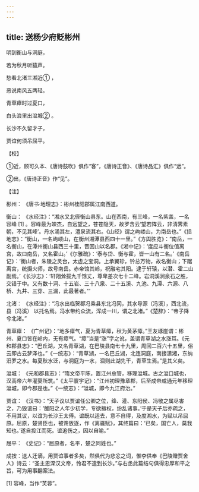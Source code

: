 ```yaml
---
---
---
```

title: 送杨少府贬彬州
---




明到衡山与洞庭，

若为秋月听猿声。

愁看北渚三湘近① ，

恶说南风五两轻。

青草瘴时过夏口，

白头浪里出湓城② 。

长沙不久留才子，

贾谊何须吊屈平。

【校】

①近，顾可久本、《唐诗鼓吹》俱作“客”，《唐诗正音》、《唐诗品汇》俱作“远”。

②出，《唐诗正音》作“见”。

【注】

彬州： 《唐书·地理志》：彬州桂阳郡属江南西道。

衡山： 《水经注》：“湘水又北径衡山县东。山在西南，有三峰，一名紫盖，一名容峰 [1] 。容峰最为竦杰，自远望之，苍苍隐天，故罗含云‘望若阵云，非清霁素朝，不见其峰’。丹水涌其左，澧泉流其右。《山经》谓之岣嵝山，为南岳也。”《括地志》：“衡山，一名岣嵝山，在衡州湘潭县西四十一里。”《方舆胜览》：“南岳，一名衡山，在潭州衡山县西三十里，晋因山以名郡。《湘中记》：‘度应斗衡位值离宫，故曰南岳，又名霍山。’《尔雅疏》：‘泰与岱、衡与霍，皆一山有二名。’《南岳记》：‘衡山者，朱陵之灵台，太虚之宝洞。上承翼轸，钤总万物，故名衡山；下踞离宫，统摄火师，故号南岳。赤帝馆其岭，祝融宅其阳。逮于轩辕，以潜、霍二山副焉。’《长沙志》：‘轩翔耸拔九千馀丈，尊卑差次七十二峰。岩洞溪涧泉石之胜，交错于中。又有数十洞、十五岩、三十八泉、二十五溪、九池、九潭、六源、八桥、九井、三穿、三漏，此最著者。’”

北渚： 《水经注》：“冯水出临贺郡冯乘县东北冯冈，其水导源〔冯溪〕，西北流，县（冯溪） 以托名焉。冯水带约众流，浑成一川，谓之北渚。”《楚辞》：“帝子降兮北渚。”

青草瘴： 《广州记》：“地多瘴气，夏为青草瘴，秋为黄茅瘴。”王友琢崖谓：彬州、夏口皆在岭内，无有瘴气。“瘴”当是“涨”字之讹，盖谓青草湖之水涨耳。《元和郡县志》：“巴丘湖，又名青草湖，在巴陵县南七十九里，周回二百六十五里，俗云即古云梦泽也。”《一统志》：“青草湖，一名巴丘湖，北连洞庭，南接潇湘，东纳汨罗之水。每夏秋水泛，与洞庭为一水，涸则此湖先干，青草生焉。”是其义矣。

湓城： 《元和郡县志》：“隋文帝平陈，置江州总管，移理湓城。古之湓口城也，汉高帝六年灌婴所筑。”《太平寰宇记》：“江州初理豫章郡，后至成帝咸通元年移理湓城，即今郡是也。”《一统志》：“湓城，即今九江府治。”

贾谊： 《汉书》：“天子议以贾谊任公卿之位，绛、灌、东阳侯、冯敬之属尽害之，乃毁谊曰：‘雒阳之人年少初学，专欲擅权，纷乱诸事。’于是天子后亦疏之，不用其议，以谊为长沙王太傅。谊既以适去，意不自得，及度湘水，为赋以吊屈原。屈原，楚贤臣也，被谗放逐，作《离骚赋》，其终篇曰：‘已矣，国亡人，莫我知也。’遂自投江而死。谊追伤之，因以自喻。”

屈平： 《史记》：“屈原者，名平，楚之同姓也。”

成按：送人迁谪，用贾谊事者多矣，然俱代为悲忿之词，惟李供奉《巴陵赠贾舍人》诗云：“圣主恩深汉文帝，怜君不遣到长沙。”与右丞此篇结句俱得忠厚和平之旨，可为用事翻案法。

[1] 容峰，当作“芙蓉”。